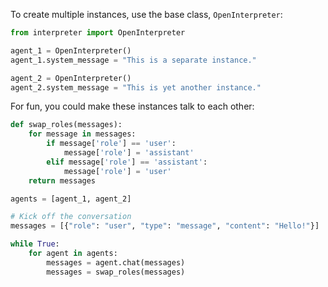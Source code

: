 To create multiple instances, use the base class, `OpenInterpreter`:

```python
from interpreter import OpenInterpreter

agent_1 = OpenInterpreter()
agent_1.system_message = "This is a separate instance."

agent_2 = OpenInterpreter()
agent_2.system_message = "This is yet another instance."
```

For fun, you could make these instances talk to each other:

```python
def swap_roles(messages):
    for message in messages:
        if message['role'] == 'user':
            message['role'] = 'assistant'
        elif message['role'] == 'assistant':
            message['role'] = 'user'
    return messages

agents = [agent_1, agent_2]

# Kick off the conversation
messages = [{"role": "user", "type": "message", "content": "Hello!"}]

while True:
    for agent in agents:
        messages = agent.chat(messages)
        messages = swap_roles(messages)
```
